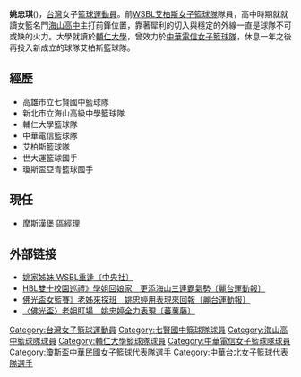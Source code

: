 {{tone|time=2011-06-07T08:36:42+00:00}}
'''姚忠琪'''({{bd|1987年|3月21日|catIdx=姚}})，[[台灣|台灣]]女子[[籃球運動員|籃球運動員]]。前[[WSBL|WSBL]][[艾柏斯女子籃球隊|艾柏斯女子籃球隊]]隊員，高中時期就就讀女籃名門[[海山高中|海山高中]]主打前鋒位置，靠著犀利的切入與穩定的外線一直是球隊不可或缺的火力。大學就讀於[[輔仁大學|輔仁大學]]，曾效力於[[中華電信女子籃球隊|中華電信女子籃球隊]]，休息一年之後再投入新成立的球隊艾柏斯籃球隊。

== 經歷 ==
*高雄市立七賢國中籃球隊
*新北市立海山高級中學籃球隊
*輔仁大學籃球隊
*中華電信籃球隊
*艾柏斯籃球隊
*世大運籃球國手
*瓊斯盃亞青籃球國手
== 現任 ==
*摩斯漢堡 區經理

==外部链接==
* [http://news.sina.com.tw/article/20101101/3913924.html 姚家姊妹 WSBL重逢〔中央社〕]{{dead link|date=2017年12月 |bot=InternetArchiveBot |fix-attempted=yes }}
* [http://tw.news.yahoo.com/article/url/d/a/080226/13/u816.html HBL雙十校園巡禮》學姐回娘家　更添海山三連霸氣勢〔麗台運動報〕]{{dead link|date=2017年12月 |bot=InternetArchiveBot |fix-attempted=yes }}
* [http://www.ltsports.com.tw/main/news.asp?no=80555&N_Class=3 佛光盃女籃賽》老姊來探班　姚忠婷用表現來回報〔麗台運動報〕]{{Dead link|date=2019年12月 |bot=InternetArchiveBot |fix-attempted=yes }}
* [http://n.yam.com/tsna/sports/201009/20100927845678.html 〈佛光盃〉老姐盯場　姚忠婷全力表現〔蕃薯藤〕]{{Wayback|url=http://n.yam.com/tsna/sports/201009/20100927845678.html |date=20101002104631 }}

[[Category:台灣女子籃球運動員|Category:台灣女子籃球運動員]]
[[Category:七賢國中籃球隊球員|Category:七賢國中籃球隊球員]]
[[Category:海山高中籃球隊球員|Category:海山高中籃球隊球員]]
[[Category:輔仁大學籃球隊球員|Category:輔仁大學籃球隊球員]]
[[Category:中華電信女子籃球隊球員|Category:中華電信女子籃球隊球員]]
[[Category:瓊斯盃中華民國女子籃球代表隊選手|Category:瓊斯盃中華民國女子籃球代表隊選手]]
[[Category:中華台北女子籃球代表隊選手|Category:中華台北女子籃球代表隊選手]]